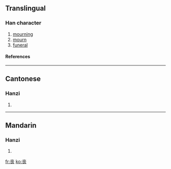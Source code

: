 {{see|喪}}<!-- may be replaced by zh-forms -->

==Translingual==
===Han character===
{{Han char|rn=1|rad=一|as=07|sn=8|four=|canj=土金女 (GCV)}}
# [[mourning]]
# [[mourn]]
# [[funeral]]
====References====
{{Han ref|kx=0078.171|hdz=10022.010|uh=4E27|ud=20007}}
----
==Cantonese==
===Hanzi===
{{yue-hanzi|jyut=|y=song1, song3}}
# {{defn|Cantonese}}
----
==Mandarin==
===Hanzi===
{{cmn-hanzi|tra=喪|pin=[[sāng]] (sang1), [[sàng]] (sang4)|wg=sang<sup>1</sup>, sang<sup>4</sup>}}
# {{defn|Mandarin}}




[[fr:丧]]
[[ko:丧]]